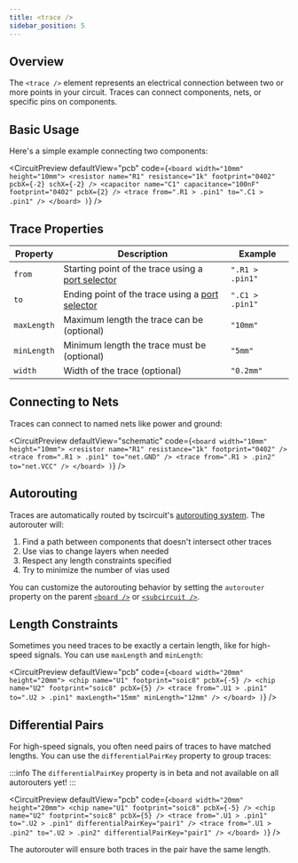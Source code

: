 ```yaml
---
title: <trace />
sidebar_position: 5
---
```



## Overview

The `<trace />` element represents an electrical connection between two or more points in your circuit. Traces can connect components, nets, or specific pins on components.

## Basic Usage

Here's a simple example connecting two components:

<CircuitPreview defaultView="pcb" code={`
    <board width="10mm" height="10mm">
      <resistor name="R1" resistance="1k" footprint="0402" pcbX={-2} schX={-2} />
      <capacitor name="C1" capacitance="100nF" footprint="0402" pcbX={2} />
      <trace
        from=".R1 > .pin1"
        to=".C1 > .pin1"
      />
    </board>
  )
`} />

## Trace Properties

| Property | Description | Example |
| -------- | ----------- | ------- |
| `from` | Starting point of the trace using a [port selector](../guides/port-and-net-selectors.md) | `".R1 > .pin1"` |
| `to` | Ending point of the trace using a [port selector](../guides/port-and-net-selectors.md) | `".C1 > .pin1"` |
| `maxLength` | Maximum length the trace can be (optional) | `"10mm"` |
| `minLength` | Minimum length the trace must be (optional) | `"5mm"` |
| `width` | Width of the trace (optional) | `"0.2mm"` |

## Connecting to Nets

Traces can connect to named nets like power and ground:

<CircuitPreview defaultView="schematic" code={`
    <board width="10mm" height="10mm">
      <resistor name="R1" resistance="1k" footprint="0402" />
      <trace from=".R1 > .pin1" to="net.GND" />
      <trace from=".R1 > .pin2" to="net.VCC" />
    </board>
  )
`} />

## Autorouting

Traces are automatically routed by tscircuit's [autorouting system](./board.mdx#setting-the-autorouter). The autorouter will:

1. Find a path between components that doesn't intersect other traces
2. Use vias to change layers when needed
3. Respect any length constraints specified
4. Try to minimize the number of vias used

You can customize the autorouting behavior by setting the `autorouter` property on the parent [`<board />`](./board.mdx) or [`<subcircuit />`](./subcircuit.mdx).

## Length Constraints 

Sometimes you need traces to be exactly a certain length, like for high-speed signals. You can use `maxLength` and `minLength`:

<CircuitPreview defaultView="pcb" code={`
  <board width="20mm" height="20mm">
    <chip name="U1" footprint="soic8" pcbX={-5} />
    <chip name="U2" footprint="soic8" pcbX={5} />
    <trace
      from=".U1 > .pin1"
      to=".U2 > .pin1"
      maxLength="15mm"
      minLength="12mm"
    />
  </board>
)
`} />

## Differential Pairs

For high-speed signals, you often need pairs of traces to have matched lengths. You can use the `differentialPairKey` property to group traces:

:::info
The `differentialPairKey` property is in beta and not available on all autorouters yet!
:::

<CircuitPreview defaultView="pcb" code={`
    <board width="20mm" height="20mm">
      <chip name="U1" footprint="soic8" pcbX={-5} />
      <chip name="U2" footprint="soic8" pcbX={5} />
      <trace
        from=".U1 > .pin1"
        to=".U2 > .pin1"
        differentialPairKey="pair1"
      />
      <trace
        from=".U1 > .pin2"
        to=".U2 > .pin2"
        differentialPairKey="pair1"
      />
    </board>
  )
`} />

The autorouter will ensure both traces in the pair have the same length.
